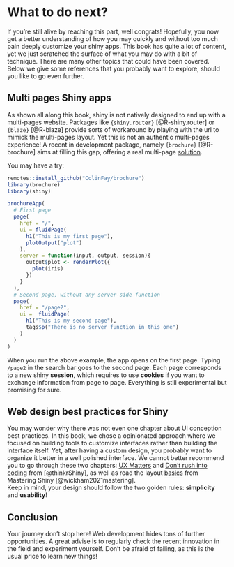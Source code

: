 # What to do next? {#going-further-where-to-go}
If you're still alive by reaching this part, well congrats!
Hopefully, you now get a better understanding of how you may quickly and without too much pain
deeply customize your shiny apps. This book has quite a lot of content, yet we just
scratched the surface of what you may do with a bit of technique. There are
many other topics that could have been covered. Below we give some 
references that you probably want to explore, should you like to go even further.

## Multi pages Shiny apps
As shown all along this book, shiny is not natively designed to
end up with a multi-pages website. Packages like `{shiny.router}` [@R-shiny.router] or `{blaze}` [@R-blaze]
provide sorts of workaround by playing with the url to mimick the multi-pages layout.
Yet this is not an authentic multi-pages experience! A recent in development package,
namely `{brochure}` [@R-brochure] aims at filling this gap, offering a real multi-page [solution](https://colinfay.me/brochure-r-package/). 

You may have a try:

```r
remotes::install_github("ColinFay/brochure")
library(brochure)
library(shiny)

brochureApp(
  # First page
  page(
    href = "/",
    ui = fluidPage(
      h1("This is my first page"), 
      plotOutput("plot")
    ),
    server = function(input, output, session){
      output$plot <- renderPlot({
        plot(iris)
      })
    }
  ), 
  # Second page, without any server-side function
  page(
    href = "/page2", 
    ui =  fluidPage(
      h1("This is my second page"), 
      tags$p("There is no server function in this one")
    )
  )
)
```

When you run the above example, the app opens on the first page. Typing
`/page2` in the search bar goes to the second page. Each page corresponds to 
a new shiny __session__, which requires to use __cookies__ if you want to exchange
information from page to page. Everything is still experimental but promising for sure.

## Web design best practices for Shiny
You may wonder why there was not even one chapter about UI conception best practices. 
In this book, we chose a opinionated approach where we focused on building tools to customize interfaces rather than
building the interface itself. Yet, after having a custom design, you probably want to 
organize it better in a well polished interface. We cannot better recommend you to go through these two chapters:
[UX Matters](https://engineering-shiny.org/ux-matters.html) and [Don’t rush into coding](https://engineering-shiny.org/dont-rush-into-coding.html) from [@thinkrShiny], as well as read
the layout [basics](https://mastering-shiny.org/action-layout.html#multi-page-layouts) from Mastering Shiny [@wickham2021mastering].  
Keep in mind, your design should follow the two golden rules: __simplicity__ and __usability__!

## Conclusion
Your journey don't stop here! Web development hides tons of further opportunities. A great 
advise is to regularly check the recent innovation in the field and experiment yourself. Don't be afraid of
failing, as this is the usual price to learn new things!